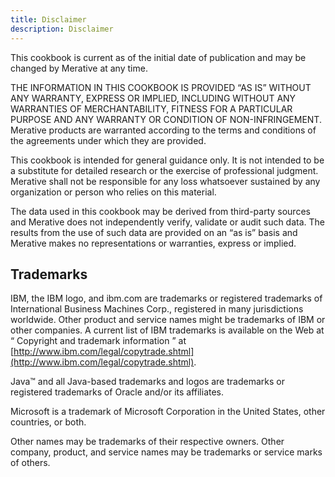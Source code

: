 ```yaml
---
title: Disclaimer
description: Disclaimer
---
```


This cookbook is current as of the initial date of publication and may be changed by Merative at any time.

THE INFORMATION IN THIS COOKBOOK IS PROVIDED “AS IS” WITHOUT ANY WARRANTY, EXPRESS OR IMPLIED, INCLUDING WITHOUT ANY WARRANTIES OF MERCHANTABILITY, FITNESS FOR A PARTICULAR PURPOSE AND ANY WARRANTY OR CONDITION OF NON-INFRINGEMENT.
Merative products are warranted according to the terms and conditions of the agreements under which they are provided.

This cookbook is intended for general guidance only. It is not intended to be a substitute for detailed research or the exercise of professional judgment.
Merative shall not be responsible for any loss whatsoever sustained by any organization or person who relies on this material.

The data used in this cookbook may be derived from third-party sources and Merative does not independently verify, validate or audit such data.
The results from the use of such data are provided on an “as is” basis and Merative makes no representations or warranties, express or implied.

## Trademarks

IBM, the IBM logo, and ibm.com are trademarks or registered trademarks of International Business Machines Corp., registered in many jurisdictions worldwide. Other product and service names might be trademarks of IBM or other companies.
A current list of IBM trademarks is available on the Web at “ Copyright and trademark information ” at [http://www.ibm.com/legal/copytrade.shtml](http://www.ibm.com/legal/copytrade.shtml).

Java™ and all Java-based trademarks and logos are trademarks or registered trademarks of Oracle and/or its affiliates.

Microsoft is a trademark of Microsoft Corporation in the United States, other countries, or both.

Other names may be trademarks of their respective owners. Other company, product, and service names may be trademarks or service marks of others.

